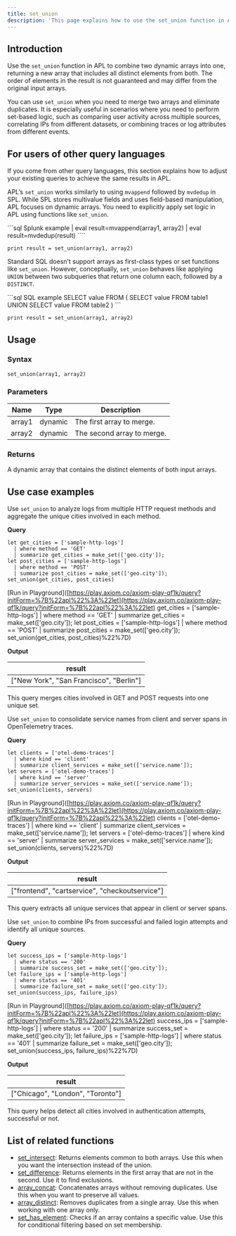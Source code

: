 ```yaml
---
title: set_union
description: 'This page explains how to use the set_union function in APL.'
---
```


## Introduction

Use the `set_union` function in APL to combine two dynamic arrays into one, returning a new array that includes all distinct elements from both. The order of elements in the result is not guaranteed and may differ from the original input arrays.

You can use `set_union` when you need to merge two arrays and eliminate duplicates. It is especially useful in scenarios where you need to perform set-based logic, such as comparing user activity across multiple sources, correlating IPs from different datasets, or combining traces or log attributes from different events.

## For users of other query languages

If you come from other query languages, this section explains how to adjust your existing queries to achieve the same results in APL.

<AccordionGroup>
<Accordion title="Splunk SPL users">

APL’s `set_union` works similarly to using `mvappend` followed by `mvdedup` in SPL. While SPL stores multivalue fields and uses field-based manipulation, APL focuses on dynamic arrays. You need to explicitly apply set logic in APL using functions like `set_union`.

<CodeGroup>
```sql Splunk example
| eval result=mvappend(array1, array2)
| eval result=mvdedup(result)
````

```kusto APL equivalent
print result = set_union(array1, array2)
```

</CodeGroup>

</Accordion>
<Accordion title="ANSI SQL users">

Standard SQL doesn’t support arrays as first-class types or set functions like `set_union`. However, conceptually, `set_union` behaves like applying `UNION` between two subqueries that return one column each, followed by a `DISTINCT`.

<CodeGroup>
```sql SQL example
SELECT value FROM (
  SELECT value FROM table1
  UNION
  SELECT value FROM table2
)
```

```kusto APL equivalent
print result = set_union(array1, array2)
```

</CodeGroup>

</Accordion>
</AccordionGroup>

## Usage

### Syntax

```kusto
set_union(array1, array2)
```

### Parameters

| Name   | Type    | Description                |
| ------ | ------- | -------------------------- |
| array1 | dynamic | The first array to merge.  |
| array2 | dynamic | The second array to merge. |

### Returns

A dynamic array that contains the distinct elements of both input arrays.

## Use case examples

<Tabs>
<Tab title="Log analysis">

Use `set_union` to analyze logs from multiple HTTP request methods and aggregate the unique cities involved in each method.

**Query**

```kusto
let get_cities = ['sample-http-logs']
  | where method == 'GET'
  | summarize get_cities = make_set(['geo.city']);
let post_cities = ['sample-http-logs']
  | where method == 'POST'
  | summarize post_cities = make_set(['geo.city']);
set_union(get_cities, post_cities)
```

[Run in Playground]([https://play.axiom.co/axiom-play-qf1k/query?initForm=%7B%22apl%22%3A%22let](https://play.axiom.co/axiom-play-qf1k/query?initForm=%7B%22apl%22%3A%22let) get_cities = ['sample-http-logs'] | where method == 'GET' | summarize get_cities = make_set(['geo.city']); let post_cities = ['sample-http-logs'] | where method == 'POST' | summarize post_cities = make_set(['geo.city']); set_union(get_cities, post_cities)%22%7D)

**Output**

| result                                   |
| ---------------------------------------- |
| ["New York", "San Francisco", "Berlin"] |

This query merges cities involved in GET and POST requests into one unique set.

</Tab>
<Tab title="OpenTelemetry traces">

Use `set_union` to consolidate service names from client and server spans in OpenTelemetry traces.

**Query**

```kusto
let clients = ['otel-demo-traces']
  | where kind == 'client'
  | summarize client_services = make_set(['service.name']);
let servers = ['otel-demo-traces']
  | where kind == 'server'
  | summarize server_services = make_set(['service.name']);
set_union(clients, servers)
```

[Run in Playground]([https://play.axiom.co/axiom-play-qf1k/query?initForm=%7B%22apl%22%3A%22let](https://play.axiom.co/axiom-play-qf1k/query?initForm=%7B%22apl%22%3A%22let) clients = ['otel-demo-traces'] | where kind == 'client' | summarize client_services = make_set(['service.name']); let servers = ['otel-demo-traces'] | where kind == 'server' | summarize server_services = make_set(['service.name']); set_union(clients, servers)%22%7D)

**Output**

| result                                          |
| ----------------------------------------------- |
| ["frontend", "cartservice", "checkoutservice"] |

This query extracts all unique services that appear in client or server spans.

</Tab>
<Tab title="Security logs">

Use `set_union` to combine IPs from successful and failed login attempts and identify all unique sources.

**Query**

```kusto
let success_ips = ['sample-http-logs']
  | where status == '200'
  | summarize success_set = make_set(['geo.city']);
let failure_ips = ['sample-http-logs']
  | where status == '401'
  | summarize failure_set = make_set(['geo.city']);
set_union(success_ips, failure_ips)
```

[Run in Playground]([https://play.axiom.co/axiom-play-qf1k/query?initForm=%7B%22apl%22%3A%22let](https://play.axiom.co/axiom-play-qf1k/query?initForm=%7B%22apl%22%3A%22let) success_ips = ['sample-http-logs'] | where status == '200' | summarize success_set = make_set(['geo.city']); let failure_ips = ['sample-http-logs'] | where status == '401' | summarize failure_set = make_set(['geo.city']); set_union(success_ips, failure_ips)%22%7D)

**Output**

| result                            |
| --------------------------------- |
| ["Chicago", "London", "Toronto"] |

This query helps detect all cities involved in authentication attempts, successful or not.

</Tab>
</Tabs>

## List of related functions

* [set_intersect](/apl/array-functions/set_intersect): Returns elements common to both arrays. Use this when you want the intersection instead of the union.
* [set_difference](/apl/array-functions/set_difference): Returns elements in the first array that are not in the second. Use it to find exclusions.
* [array_concat](/apl/array-functions/array_concat): Concatenates arrays without removing duplicates. Use this when you want to preserve all values.
* [array_distinct](/apl/array-functions/array_distinct): Removes duplicates from a single array. Use this when working with one array only.
* [set_has_element](/apl/array-functions/set_has_element): Checks if an array contains a specific value. Use this for conditional filtering based on set membership.
